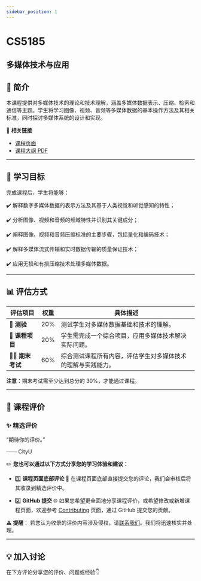 ```yaml
---
sidebar_position: 1
---
```


# CS5185
## 多媒体技术与应用

## **📘 简介**
本课程提供对多媒体技术的理论和技术理解，涵盖多媒体数据表示、压缩、检索和通信等主题。学生将学习图像、视频、音频等多媒体数据的基本操作方法及其相关标准，同时探讨多媒体系统的设计和实现。

🔗 **相关链接**
- [课程页面](https://www.cityu.edu.hk/catalogue/pg/202425/course/CS5185.htm)
- [课程大纲 PDF](https://www.cityu.edu.hk/catalogue/pg/202425/course/CS5185.pdf)

---

## **🎯 学习目标**

完成课程后，学生将能够：

✔️ 解释数字多媒体数据的表示方法及其基于人类视觉和听觉感知的特性；

✔️ 分析图像、视频和音频的频域特性并识别其关键成分；

✔️ 阐释图像、视频和音频压缩标准的主要步骤，包括量化和编码技术；

✔️ 解释多媒体流式传输和实时数据传输的质量保证技术；

✔️ 应用无损和有损压缩技术处理多媒体数据。

---

## **📊 评估方式**

| **评估项目**           | **权重** | **具体描述**                                                                                       |
|-----------------------|---------|---------------------------------------------------------------------------------------------------|
| **📝 测验**            | 20%     | 测试学生对多媒体数据基础和技术的理解。                                                            |
| **📄 课程项目**         | 20%     | 学生需完成一个综合项目，应用多媒体技术解决实际问题。                                               |
| **🧑‍💻 期末考试**        | 60%     | 综合测试课程所有内容，评估学生对多媒体技术的理解与实践能力。                                        |

**注意**：期末考试需至少达到总分的 30%，才能通过课程。

---

## **💬 课程评价**

### ✨ **精选评价**
<div className={commentStyles.commentBox}>
    <p className={commentStyles.commentText}>
        “期待你的评价。”
    </p>
    <p className={commentStyles.commentAuthor}>—— CityU</p>
</div>

✏️ **您也可以通过以下方式分享您的学习体验和建议：**

- 1️⃣ **课程页面底部评论**
💬 在课程页面底部直接提交您的评论，我们会审核后将其收录到精选评价中。

- 2️⃣ **GitHub 提交**
🌐 如果您希望更全面地分享课程评价，或希望修改或新增课程页面，欢迎参考 [Contributing](https://penjc.github.io/cityU-navigator/contributing) 页面，通过 GitHub 提交您的贡献。

**⚠️ 提醒**：
若您认为收录的评价内容涉及侵权，请[联系我们](https://github.com/penjc/cityU-navigator/issues)。我们将迅速核实并处理。


---

## **💡 加入讨论**

在下方评论分享您的评价、问题或经验👇
<Utterances />